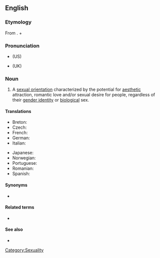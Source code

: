 ==English==
{{wikipedia}}

===Etymology===
From {{Gr.}}. {{term|pan-}} + {{term|sexuality|lang=en}}

===Pronunciation===
* {{IPA|/ˌpænsɛkʃuˈælɪti/}} (US)
* {{IPA|/ˌpænsɛksjuˈælɪti/}} (UK)

===Noun===
{{en-noun|-}}

# A [[sexual orientation]] characterized by the potential for [[aesthetic]] attraction, romantic love and/or sexual desire for people, regardless of their [[gender identity]] or [[biological]] sex.

====Translations====
{{trans-top|pansexuality}}
* Breton: {{t|br|hollreizhelezh}}
* Czech: {{t|cs|pansexualita|f}}
* French: {{t|fr|pansexualité|f}}
* German: {{t|de|Pansexualität|f}}
* Italian: {{t|it|pansessualità|f}}
{{trans-mid}}
* Japanese: {{t|ja|全性愛}}
* Norwegian: {{t|no|panfili}}
* Portuguese: {{t|pt|pansexualidade|f}}
* Romanian: {{t|ro|pansexualitate|f}}
* Spanish: {{t|es|pansexualidad|f}}
{{trans-bot}}

====Synonyms====
* {{l|en|omnisexuality}}

====Related terms====
* {{l|en|pansexual}}

====See also====
* {{l|en|bisexuality}}

[[Category:Sexuality]]